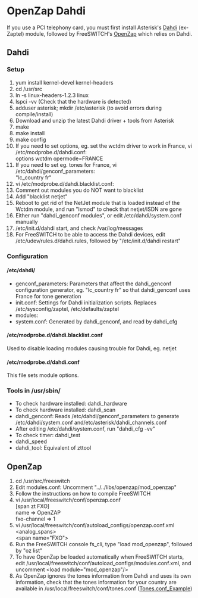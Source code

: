 
# OpenZap Dahdi 

 

If you use a PCI telephony card, you must first install Asterisk's [Dahdi](http://www.voip-info.org/wiki/view/DAHDI) (ex-Zaptel) module, followed by FreeSWITCH's [OpenZap](./index.mdx) which relies on Dahdi.

## Dahdi

### Setup

1. yum install kernel-devel kernel-headers
2. cd /usr/src
3. ln -s linux-headers-1.2.3 linux
4. lspci -vv (Check that the hardware is detected)
5. adduser asterisk; mkdir /etc/asterisk (to avoid errors during compile/install)
6. Download and unzip the latest Dahdi driver + tools from Asterisk
7. make
8. make install
9. make config
10. If you need to set options, eg. set the wctdm driver to work in France, vi /etc/modprobe.d/dahdi.conf:  
options wctdm opermode=FRANCE
11. If you need to set eg. tones for France, vi /etc/dahdi/genconf\_parameters:  
"lc\_country fr"
12. vi /etc/modprobe.d/dahdi.blacklist.conf:  
   1. Comment out modules you do NOT want to blacklist  
   2. Add "blacklist netjet"
13. Reboot to get rid of the NetJet module that is loaded instead of the Wctdm module, and run "lsmod" to check that netjet/ISDN are gone
14. Either run "dahdi\_genconf modules", or edit /etc/dahdi/system.conf manually
15. /etc/init.d/dahdi start, and check /var/log/messages
16. For FreeSWITCH to be able to access the Dahdi devices, edit /etc/udev/rules.d/dahdi.rules, followed by "/etc/init.d/dahdi restart"

### Configuration

#### /etc/dahdi/

* genconf\_parameters: Parameters that affect the dahdi\_genconf configuration generator, eg. "lc\_country fr" so that dahdi\_genconf uses France for tone generation
* init.conf: Settings for Dahdi initialization scripts. Replaces /etc/sysconfig/zaptel, /etc/defaults/zaptel
* modules: 
* system.conf: Generated by dahdi\_genconf, and read by dahdi\_cfg

#### /etc/modprobe.d/dahdi.blacklist.conf

Used to disable loading modules causing trouble for Dahdi, eg. netjet

#### /etc/modprobe.d/dahdi.conf

This file sets module options.

### Tools in /usr/sbin/

* To check hardware installed: dahdi\_hardware
* To check hardware installed: dahdi\_scan
* dahdi\_genconf: Reads /etc/dahdi/genconf\_parameters to generate /etc/dahdi/system.conf and/etc/asterisk/dahdi\_channels.conf
* After editing /etc/dahdi/system.conf, run "dahdi\_cfg -vv"
* To check timer: dahdi\_test
* dahdi\_speed
* dahdi\_tool: Equivalent of zttool

## OpenZap

1. cd /usr/src/freeswitch
2. Edit modules.conf: Uncomment "../../libs/openzap/mod\_openzap"
3. Follow the instructions on how to compile FreeSWITCH
4. vi /usr/local/freeswitch/conf/openzap.conf  
\[span zt FXO\]  
name => OpenZAP  
fxo-channel => 1
5. vi /usr/local/freeswitch/conf/autoload\_configs/openzap.conf.xml  
\<analog\_spans>  
\<span name="FXO">
6. Run the FreeSWITCH console fs\_cli, type "load mod\_openzap", followed by "oz list"
7. To have OpenZap be loaded automatically when FreeSWITCH starts, edit /usr/local/freeswitch/conf/autoload\_configs/modules.conf.xml, and uncomment \<load module="mod\_openzap"/>
8. As OpenZap ignores the tones information from Dahdi and uses its own information, check that the tones information for your country are available in /usr/local/freeswitch/conf/tones.conf ([Tones.conf\_Example](../../Client-and-Developer-Interfaces/FreeTDM/Tones.conf-Examples_9634287.mdx#about))


